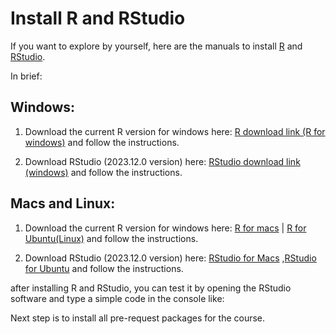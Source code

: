 # Install R and RStudio

If you want to explore by yourself, here are the manuals to install [R](https://cran.r-project.org/mirrors.html) and [RStudio](https://posit.co/download/rstudio-desktop/).

In brief:

## Windows:

1.  Download the current R version for windows here: [R download link (R for windows)](https://cran.rstudio.com/bin/windows/base/R-4.3.2-win.exe) and follow the instructions.

2.  Download RStudio (2023.12.0 version) here: [RStudio download link (windows)](https://download1.rstudio.org/electron/windows/RStudio-2023.12.0-369.exe) and follow the instructions.

## Macs and Linux:

1.  Download the current R version for windows here: [R for macs](https://ftp.fau.de/cran/bin/macosx/big-sur-arm64/base/R-4.3.2-arm64.pkg) \| [R for Ubuntu(Linux)](https://ftp.fau.de/cran/bin/linux/ubuntu) and follow the instructions.

2.  Download RStudio (2023.12.0 version) here: [RStudio for Macs](https://download1.rstudio.org/electron/macos/RStudio-2023.12.0-369.dmg) ,[RStudio for Ubuntu](https://download1.rstudio.org/electron/focal/amd64/rstudio-2023.12.0-369-amd64.deb) and follow the instructions.

after installing R and RStudio, you can test it by opening the RStudio software and type a simple code in the console like:

Next step is to install all pre-request packages for the course.
